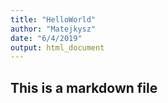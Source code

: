 ```yaml
---
title: "HelloWorld"
author: "Matejkysz"
date: "6/4/2019"
output: html_document
---
```


## This is a markdown file


